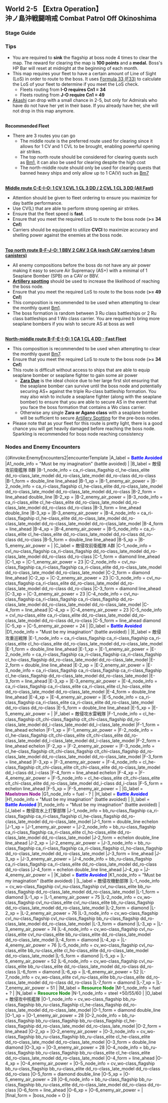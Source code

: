 ==World 2-5 【Extra Operation】<br/>沖ノ島沖戦闘哨戒 Combat Patrol Off Okinoshima==
{{LabSortieworld
| map = 2-5 Map.png
| difficulty = ☆ ☆ ☆ ☆ ☆ ☆ ☆ ☆
| item = {{Fuel}} {{Steel}}
| exp = 250
| code = 沖ノ島沖戦闘哨戒 (Okinoshima Patrol Battles)
| jptext = 同方面に敵反攻の兆候が報告された｡巡洋艦を中心に哨戒部隊を編成､敵艦隊の動向を探れ！
| entext = There are reports of an enemy counteroffensive.  Form a cruiser patrol group and track their movements!
| aircon =
{{AirControlSystem
    | Map   =2-5
    | AS    =42
    | Fleet = '''Light:''' CV CVL CL 3DD<br/>'''Heavy:''' BBV 5CA(V)
    | Route = '''Light:''' C-E-I-O<br/>'''Heavy:''' B-F-J-O
    | Notes = Heavy requires 2 Drum Canisters on 2 ships<br/>Boss can roll no air power
    }}
}}

===Stage Guide===
{{MapBranchingTable
|title = 2-5 Branching Rules
|expand = true
|id = 2-5
|0 -> B , C = 
*'''FORCE''' node B if SS(V) ≥ 4
* Meet '''ANY''' of the following to go to C
**Fleet contains CV(B/L)
**AV ≥ 2
* Meet '''ANY''' of the following to go to B
**DD+DE ≥ 4
**Fleet contains CL and DD ≥ 3
**Amount of ships equipped with drum canisters ≥ 2
*Otherwise, random routing, with higher chance of going to C

|B -> A/empty = * Amount of SS(V) ≤ 2
|B -> F = * Do not meet the requirement to go to A.

|C -> D/empty, E = 
* Meeting '''ANY''' of the following '''FORCES''' you to D
** Amount of CV(L/B) ≥ 3 
** Amount of (F)BB(V) ≥ 3 
* Meet '''ANY''' of the following requirements to go to E
**Fleet contains CL and DD ≥ 2
**CAV ≥ 2 and DD ≥ 2
* Otherwise, random routing.

|E -> G/storm = * Do not meet the requirements to go to I.
|E -> I/empty = 
* Meet '''ALL''' of the following requirements:
** Fast Fleet
** Amount of DD ≥ 3 
** Fleet contains CL
** Amount of CVL ≤ 2
** Amount of CA(V)+CV(B) ≤ 1
** No (F)BB(V)

|F -> E, J = 
* Meet '''ALL''' of the following requirements to go to E:
** Fast Fleet 
** Fleet contains CL
** Amount of DD ≥ 2
* Go to J if Slow Fleet or (F)BB(V) ≥ 3
* Otherwise, 40% E, 60% J.

|G/storm -> I/empty = 
* Meet '''ALL''' of the following requirements
**Fleet contains no (F)BB(V) or CV(L/B)
**CL+DD ≥ 4
**CL ≤ 1

|G/storm -> K/empty, L= 
* LoS check using the F33 formula (Cn=1):
** Go to L if LoS ≥ 41
** Go to K if LoS < 34
** Otherwise, random routing between K and L.

|I/empty -> H/empty, O = 
* LoS check using the F33 formula (Cn=1):
** Go to O if LoS ≥ 34
** Go to H if LoS < 31
** Otherwise, random routing.

|J -> H/empty, O = 
* LoS check using the F33 formula (Cn=1):
** Go to O if LoS ≥ 49
** Go to H if LoS < 42
** Otherwise, random between H and O
|J -> M/resource = *Fleet that contains (F)BB(V) ≥ 4 has a chance to go to M

|L -> N/resource, O = 
* Meet '''ALL''' of the following requirements to go to O:
** Amount of DD ≥ 2
** Fleet contains CL
* Otherwise, random routing
}}

===Tips===
*You are required to '''sink''' the flagship at boss node 4 times to clear the map. The reward for clearing the map is '''100 points''' and a '''medal.''' Boss's HP Bar will reset at midnight at the beginning of each month.
*This map requires your fleet to have a certain amount of Line of Sight (LoS) in order to route to the boss. It uses [[Line_of_Sight#Formula%2033|Formula 33 (F33)]] to calculate the LoS of your fleet to determine if you meet the LoS check.
** Fleets routing from '''I-O requires Cn1 = 34'''
** Fleets routing from '''J-O require Cn1 = 49'''
*[[Akashi]] can drop with a small chance in 2-5, but only for Admirals who have do not have her yet in their base. If you already have her, she will not drop in this map anymore.

<br/>'''Recommended Fleet'''
*There are 3 routes you can go
**The middle route is the preferred route used for clearing since it allows for 1 CV and 1 CVL to be brought, enabling powerful opening air strikes.
**The top north route should be considered for clearing quests such as [[Quests#Bm1|Bm1]], it can also be used for clearing despite the high cost
**The north-middle route should only be used for clearing quests that banned heavy ships and only allow up to 1 CA(V) such as [[Quests#Bm7|Bm7]]

<br/><u>'''Middle route C-E-I-O: 1 CV 1 CVL 1 CL 3 DD / 2 CVL 1 CL 3 DD (All Fast)'''</u>
* Attention should be given to fleet ordering to ensure you maximize for day battle performance. 
* Use CV(L) that are able to perform strong opening air strikes.
* Ensure that the fleet speed is '''fast'''.
* Ensure that you meet the required LoS to route to the boss node ('''>= 34 Cn1''')
*Carriers should be equipped to utilize '''CVCI''' to maximize accuracy and shelling power against the enemies at the boss node. 

<br/><u>'''Top north route B-F-J-O: 1 BBV 2 CAV 3 CA (each CAV carrying 1 drum canisters)'''</u>
*All enemy compositions before the boss do not have any air power making it easy to secure Air Supremacy (AS+) with a minimal of 1 Seaplane Bomber (SPB) on a CAV or BBV. 
*'''[[Artillery_Spotting|Artillery spotting]]''' should be used to increase the likelihood of reaching the boss node.
*Ensure that you meet the required LoS to route to the boss node ('''>= 49 Cn1''')
*This composition is recommended to be used when attempting to clear the monthly quest [[Quests#Bm1|Bm1]].
*The boss formation is random between 3 Ru class battleships or 2 Ru class battleships and 1 Wo class carrier. You are required to bring more seaplane bombers if you wish to secure AS at boss as well

<br/><u>'''North-middle route B-F-E-I-O: 1 CA 1 CL 4 DD - Fast Fleet'''</u>
*This composition is recommended to be used when attempting to clear the monthly quest [[Quests#Bm7|Bm7]].
*Ensure that you meet the required LoS to route to the boss node ('''>= 34 Cn1''')
*This route is difficult without access to ships that are able to equip seaplane bomber or seaplane fighter to gain some air power
**'''[[Zara|Zara Due]]''' is the ideal choice due to her large first slot ensuring that the seaplane bomber can survive until the boss node and potentially securing AS+ against the triple Ru-class battleship formation. You may also wish to include a seaplane fighter (along with the seaplane bomber) to ensure that you are able to secure AS in the event that you face the boss formation that contains a Wo class carrier.
**Otherwise any single '''Zara or Agano class''' with a seaplane bomber will be sufficient to secure [[Artillery Spotting]] for the pre-boss nodes.
*Please note that as your fleet for this route is pretty light, there is a good chance you will get heavily damaged before reaching the boss node. Sparkling is recommended for boss node reaching consistency

===Nodes and Enemy Encounters===
{{#invoke:EnemyEncounters2|encounterTemplate
|A_label = '''<span style="color:blue">Battle Avoided</span>'''
|A1_node_info = "Must be my imagination" (battle avoided)
|
|B_label = 敵侵攻前衛艦隊 B群
|B-1_node_info = ca_ri-class_flagship cl_he-class_elite dd_ro-class_late_model dd_ro-class_late_model dd_ro-class dd_ro-class
|B-1_form = double_line line_ahead
|B-1_xp =
|B-1_enemy_air_power =
|B-2_node_info = ca_ri-class_flagship cl_he-class_elite dd_ro-class_late_model dd_ro-class_late_model dd_ro-class_late_model dd_ro-class
|B-2_form = line_ahead double_line
|B-2_xp =
|B-2_enemy_air_power =
|B-3_node_info = ca_ri-class_elite cl_he-class_elite dd_ro-class_late_model dd_ro-class_late_model dd_ro-class dd_ro-class
|B-3_form = line_ahead double_line
|B-3_xp =
|B-3_enemy_air_power =
|B-4_node_info = ca_ri-class_flagship cl_he-class_elite dd_ro-class_late_model dd_ro-class_late_model dd_ro-class_late_model dd_ro-class_late_model
|B-4_form = line_ahead
|B-4_xp =
|B-4_enemy_air_power =
|B-5_node_info = ca_ri-class_elite cl_he-class_elite dd_ro-class_late_model dd_ro-class dd_ro-class dd_ro-class
|B-5_form = double_line line_ahead
|B-5_xp =
|B-5_enemy_air_power =
|
|C_label = 敵侵攻前衛艦隊 A群
|C-1_node_info = cvl_nu-class_flagship ca_ri-class_flagship dd_ro-class_late_model dd_ro-class_late_model dd_ro-class dd_ro-class
|C-1_form = diamond line_ahead
|C-1_xp =
|C-1_enemy_air_power = 23
|C-2_node_info = cvl_nu-class_flagship ca_ri-class_flagship ca_ri-class_elite dd_ro-class_late_model dd_ro-class_late_model dd_ro-class_late_model
|C-2_form = diamond line_ahead
|C-2_xp =
|C-2_enemy_air_power = 23
|C-3_node_info = cvl_nu-class_flagship ca_ri-class_elite dd_ro-class_late_model dd_ro-class_late_model dd_ro-class dd_ro-class
|C-3_form = diamond line_ahead
|C-3_xp =
|C-3_enemy_air_power = 23
|C-4_node_info = cvl_nu-class_flagship ca_ri-class_flagship ca_ri-class_flagship dd_ro-class_late_model dd_ro-class_late_model dd_ro-class_late_model
|C-4_form = line_ahead
|C-4_xp =
|C-4_enemy_air_power = 23
|C-5_node_info = cvl_nu-class_elite ca_ri-class_elite dd_ro-class_late_model dd_ro-class_late_model dd_ro-class dd_ro-class
|C-5_form = line_ahead diamond
|C-5_xp =
|C-5_enemy_air_power = 24
|
|D_label = '''<span style="color:blue">Battle Avoided</span>'''
|D1_node_info = "Must be my imagination" (battle avoided)
|
|E_label = 敵侵攻重巡戦隊
|E-1_node_info = ca_ri-class_flagship ca_ri-class_flagship ca_ri-class_elite cl_ho-class_elite dd_ro-class_late_model dd_ro-class_late_model
|E-1_form = double_line line_ahead
|E-1_xp =
|E-1_enemy_air_power =
|E-2_node_info = ca_ri-class_flagship ca_ri-class_flagship ca_ri-class_flagship cl_ho-class_flagship dd_ro-class_late_model dd_ro-class_late_model
|E-2_form = double_line line_ahead
|E-2_xp =
|E-2_enemy_air_power =
|E-3_node_info = ca_ri-class_flagship ca_ri-class_flagship ca_ri-class_flagship cl_he-class_flagship dd_ro-class_late_model dd_ro-class_late_model
|E-3_form = line_ahead
|E-3_xp =
|E-3_enemy_air_power =
|E-4_node_info = ca_ri-class_flagship ca_ri-class_elite ca_ri-class_elite cl_ho-class_elite dd_ro-class_late_model dd_ro-class_late_model
|E-4_form = double_line line_ahead
|E-4_xp =
|E-4_enemy_air_power =
|E-5_node_info = ca_ri-class_flagship ca_ri-class_elite ca_ri-class_elite dd_ro-class_late_model dd_ro-class dd_ro-class
|E-5_form = double_line line_ahead
|E-5_xp =
|E-5_enemy_air_power =
|
|F_label = 敵侵攻水雷戦隊
|F-1_node_info = cl_he-class_flagship clt_chi-class_flagship clt_chi-class_flagship dd_ro-class_late_model dd_i-class_late_model dd_i-class_late_model
|F-1_form = line_ahead echelon
|F-1_xp =
|F-1_enemy_air_power =
|F-2_node_info = cl_he-class_flagship clt_chi-class_elite clt_chi-class_elite dd_ro-class_late_model dd_i-class_late_model dd_i-class_late_model
|F-2_form = line_ahead echelon
|F-2_xp =
|F-2_enemy_air_power =
|F-3_node_info = cl_he-class_flagship clt_chi-class_flagship clt_chi-class_flagship dd_ro-class_late_model dd_ro-class_late_model dd_ro-class_late_model
|F-3_form = line_ahead
|F-3_xp =
|F-3_enemy_air_power =
|F-4_node_info = cl_he-class_flagship clt_chi-class_elite clt_chi-class_elite dd_ro-class_late_model dd_i-class dd_i-class
|F-4_form = line_ahead echelon
|F-4_xp =
|F-4_enemy_air_power =
|F-5_node_info = cl_he-class_elite clt_chi-class_elite clt_chi-class_elite dd_ro-class_late_model dd_i-class dd_i-class
|F-5_form = echelon line_ahead
|F-5_xp =
|F-5_enemy_air_power =
|
|G_label = '''<span style="color:purple">Maelstrom Node</span>'''
|G1_node_info = fuel - ?
|
|H_label = '''<span style="color:blue">Battle Avoided</span>'''
|H1_node_info = "Must be my imagination" (battle avoided)
|
|I_label = '''<span style="color:blue">Battle Avoided</span>'''
|I1_node_info = "Must be my imagination" (battle avoided)
|
|J_label = 敵侵攻水上打撃部隊
|J-1_node_info = bb_ru-class_flagship ca_ri-class_flagship ca_ri-class_flagship cl_he-class_flagship dd_ro-class_late_model dd_ro-class_late_model
|J-1_form = double_line echelon
|J-1_xp =
|J-1_enemy_air_power =
|J-2_node_info = bb_ru-class_flagship ca_ri-class_flagship ca_ri-class_elite cl_ho-class_elite dd_ro-class_late_model dd_ro-class_late_model
|J-2_form = echelon double_line line_ahead
|J-2_xp =
|J-2_enemy_air_power =
|J-3_node_info = bb_ru-class_flagship ca_ri-class_flagship ca_ri-class_flagship cl_ho-class_flagship dd_ro-class_late_model dd_ro-class_late_model
|J-3_form = line_ahead
|J-3_xp =
|J-3_enemy_air_power =
|J-4_node_info = bb_ru-class_flagship ca_ri-class_flagship ca_ri-class_elite dd_ro-class_late_model dd_ro-class dd_ro-class
|J-4_form = echelon double_line line_ahead
|J-4_xp =
|J-4_enemy_air_power =
|
|K_label = '''<span style="color:blue">Battle Avoided</span>'''
|K1_node_info = "Must be my imagination" (battle avoided)
|
|L_label = 敵侵攻機動部隊
|L-1_node_info = cv_wo-class_flagship cvl_nu-class_flagship cvl_nu-class_elite bb_ru-class_flagship dd_ro-class_late_model dd_ro-class_late_model
|L-1_form = diamond
|L-1_xp =
|L-1_enemy_air_power = 75
|L-2_node_info = cv_wo-class_flagship cvl_nu-class_elite cvl_nu-class_elite bb_ru-class_flagship dd_ro-class_late_model dd_ro-class_late_model
|L-2_form = diamond
|L-2_xp =
|L-2_enemy_air_power = 76
|L-3_node_info = cv_wo-class_flagship cvl_nu-class_flagship cvl_nu-class_flagship bb_ru-class_flagship dd_ro-class_late_model dd_ro-class_late_model
|L-3_form = diamond
|L-3_xp =
|L-3_enemy_air_power = 74
|L-4_node_info = cv_wo-class_flagship cvl_nu-class_elite cvl_nu-class_elite bb_ru-class_elite dd_ro-class_late_model dd_ro-class_late_model
|L-4_form = diamond
|L-4_xp =
|L-4_enemy_air_power = 76
|L-5_node_info = cv_wo-class_flagship cvl_nu-class_elite bb_ru-class_elite cl_ho-class_elite dd_ro-class_late_model dd_ro-class_late_model
|L-5_form = diamond
|L-5_xp =
|L-5_enemy_air_power = 52
|L-6_node_info = cv_wo-class_flagship cvl_nu-class_elite bb_ru-class_elite dd_ro-class_late_model dd_ro-class dd_ro-class
|L-6_form = diamond
|L-6_xp =
|L-6_enemy_air_power = 52
|L-7_node_info = cv_wo-class_elite cvl_nu-class_elite bb_ru-class_elite dd_ro-class_late_model dd_ro-class dd_ro-class
|L-7_form = diamond
|L-7_xp =
|L-7_enemy_air_power = 51
|
|M_label = '''<span style="color:green">Resource Node</span>'''
|M-1_node_info = fuel + ?
|
|N_label = '''<span style="color:green">Resource Node</span>'''
|N-1_node_info = steel +50/55/60
|
|O_label = 敵侵攻中核艦隊
|O-1_node_info = cv_wo-class_flagship bb_ru-class_flagship bb_ru-class_flagship cl_he-class_flagship dd_ro-class_late_model dd_ro-class_late_model
|O-1_form = diamond double_line
|O-1_xp =
|O-1_enemy_air_power = 28
|O-2_node_info = bb_ru-class_flagship bb_ru-class_flagship bb_ru-class_flagship cl_he-class_flagship dd_ro-class_late_model dd_ro-class_late_model
|O-2_form = line_ahead
|O-2_xp =
|O-2_enemy_air_power =
|O-3_node_info = cv_wo-class_flagship bb_ru-class_flagship bb_ru-class_elite cl_he-class_elite dd_ro-class_late_model dd_ro-class_late_model
|O-3_form = double_line diamond
|O-3_xp =
|O-3_enemy_air_power = 28
|O-4_node_info = bb_ru-class_flagship bb_ru-class_flagship bb_ru-class_elite cl_he-class_elite dd_ro-class_late_model dd_ro-class_late_model
|O-4_form = line_ahead
|O-4_xp =
|O-4_enemy_air_power =
|O-5_node_info = cv_wo-class_flagship bb_ru-class_flagship bb_ru-class_elite dd_ro-class_late_model dd_ro-class dd_ro-class
|O-5_form = diamond double_line
|O-5_xp =
|O-5_enemy_air_power = 28
|O-6_node_info = bb_ru-class_flagship bb_ru-class_flagship bb_ru-class_elite dd_ro-class_late_model dd_ro-class dd_ro-class
|O-6_form = line_ahead
|O-6_xp =
|O-6_enemy_air_power =
|
|final_form = 
|boss_node = O
}}

{{:{{BASEPAGENAME}}/2-5/Drop list}}